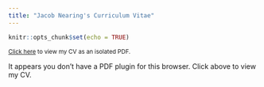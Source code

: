 ```yaml
---
title: "Jacob Nearing's Curriculum Vitae"
---
```



```r
knitr::opts_chunk$set(echo = TRUE)
```

<p class="lead">
 <small> <a href="assets/CV/JTN_CV_21_12_01.pdf">Click here</a> to
  view my CV as an isolated PDF.</small>
</p>
<object data="assets/CV/JTN_CV_21_12_01.pdf" type="application/pdf" width="100%" height="800px"> 
  <p>It appears you don't have a PDF plugin for this browser. Click above to view my CV.</p>  
</object>
  